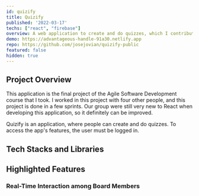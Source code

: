 ```yaml
---
id: quizify
title: Quizify
published: '2022-03-17'
techs: ["react", "firebase"]
overview: A web application to create and do quizzes, which I contributed to in the final project of the Agile Software Development course that I took.
demo: https://advantageous-handle-91a30.netlify.app
repo: https://github.com/josejovian/quizify-public
featured: false
hidden: true
---
```


## Project Overview

This application is the final project of the Agile Software Development course that I took. I worked in this project with four other people, and this project is done in a few sprints. Our group were still very new to React when developing this application, so it definitely can be improved.

Quizify is an application, where people can create and do quizzes. To access the app's features, the user must be logged in.

## Tech Stacks and Libraries

## Highlighted Features

### Real-Time Interaction among Board Members

